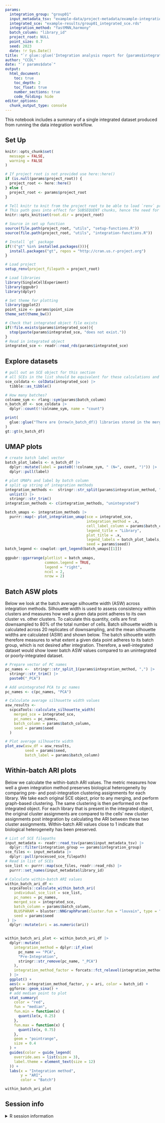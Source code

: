 ```yaml
---
params:
  integration_group: "group01"
  input_metadata_tsv: "example-data/project-metadata/example-integration-library-metadata.tsv"
  integrated_sce: "example-results/group01_integrated_sce.rds"
  integration_method: "fastMNN,harmony"
  batch_column: "library_id"
  project_root: NULL
  point_size: 0.7
  seed: 2023
  date: !r Sys.Date()
title: "`r glue::glue('Integration analysis report for {params$integration_group}')`"
author: "CCDL"
date: "`r params$date`"
output: 
  html_document:
    toc: true
    toc_depth: 2
    toc_float: true
    number_sections: true
    code_folding: hide
editor_options: 
  chunk_output_type: console
---
```


This notebook includes a summary of a single integrated dataset produced from running the data integration workflow.

## Set Up

```r
knitr::opts_chunk$set(
  message = FALSE,
  warning = FALSE
)

# If project root is not provided use here::here() 
if (is.null(params$project_root)) {
  project_root <- here::here()
} else {
  project_root <- params$project_root
} 

# Tell knitr to knit from the project root to be able to load `renv` properly
# This path goes into effect for SUBSEQUENT chunks, hence the need for 2 chunks
knitr::opts_knit$set(root.dir = project_root)

# Source in set up function
source(file.path(project_root, "utils", "setup-functions.R"))
source(file.path(project_root, "utils", "integration-functions.R"))

# Install `gt` package
if(!("gt" %in% installed.packages())){
  install.packages("gt", repos = "http://cran.us.r-project.org")
}
```

```r
# Load project
setup_renv(project_filepath = project_root)
```

```r
# Load libraries
library(SingleCellExperiment)
library(ggpubr)
library(dplyr)

# Set theme for plotting
library(ggplot2)
point_size <- params$point_size
theme_set(theme_bw())

# Check that integrated object file exists
if(!file.exists(params$integrated_sce)){
  stop(paste(params$integrated_sce, "does not exist."))
}
# Read in integrated object
integrated_sce <- readr::read_rds(params$integrated_sce)
```

## Explore datasets

```r
# pull out an SCE object for this section
# all SCEs in the list should be equivalent for these calculations and plots
sce_coldata <- colData(integrated_sce) |> 
  tibble::as_tibble()

# How many batches?
colname_sym <- rlang::sym(params$batch_column)
n_batch_df <- sce_coldata |>
  dplyr::count(!!colname_sym, name = "count")

print(
  glue::glue("There are {nrow(n_batch_df)} libraries stored in the merged and integrated dataset, with the following number of cells:")
)
gt::gt(n_batch_df)
```

## UMAP plots

```r
# create batch label vector
batch_plot_labels <- n_batch_df |>
  dplyr::mutate(label = paste0(!!colname_sym, " (N=", count, ")")) |>
  dplyr::pull(label)
```


```r
# plot UMAPs and label by batch column
# split up string of integration methods
integration_methods <-  stringr::str_split(params$integration_method, ",") |>
  unlist() |>
  stringr::str_trim()
integration_methods <- c(integration_methods, "unintegrated")

batch_umaps <- integration_methods |>
  purrr::map(~ plot_integration_umap(sce = integrated_sce,
                                     integration_method = .x,
                                     cell_label_column = params$batch_column,
                                     legend_title = "Library",
                                     plot_title = .x,
                                     legend_labels = batch_plot_labels,
                                     seed = params$seed))
batch_legend <- cowplot::get_legend(batch_umaps[[1]])
  
ggpubr::ggarrange(plotlist = batch_umaps,
                  common.legend = TRUE, 
                  legend = "right",
                  ncol = 2, 
                  nrow = 2) 
```

## Batch ASW plots

Below we look at the batch average silhouette width (ASW) across integration methods.
Silhouette width is used to assess consistency within clusters and measures how well a given data point adheres to its own cluster vs. other clusters.
To calculate this quantity, cells are first downsampled to 80% of the total number of cells.
Batch silhouette width is calculated across 20 replicates of downsampling, and the mean silhouette widths are calculated (ASW) and shown below.
The batch silhouette width therefore measures to what extent a given data point adheres to its batch group, which is not desired after integration.
Therefore, a well-integrated dataset would show lower batch ASW values compared to an unintegrated or poorly-integrated dataset.

```r
# Prepare vector of PC names
pc_names <-  stringr::str_split_1(params$integration_method, ",") |>
  stringr::str_trim() |>
  paste0("_PCA")

# Add unintegrated PCA to pc names
pc_names <- c(pc_names, "PCA")

# Calculate average silhouette width values
asw_results <-
  scpcaTools::calculate_silhouette_width(
    merged_sce = integrated_sce,
    pc_names = pc_names,
    batch_column = params$batch_column,
    seed = params$seed
  )

# Plot average silhouette width
plot_asw(asw_df = asw_results,
         seed = params$seed,
         batch_label = params$batch_column)
```

## Within-batch ARI plots

Below we calculate the within-batch ARI values.
The metric measures how well a given integration method preserves biological heterogeneity by comparing pre- and post-integration clustering assignments for each library.
We take each original SCE object, prior to any merging, and perform graph-based clustering.
The same clustering is then performed on the integrated object.
For each library that is present in the integrated object, the original cluster assignments are compared to the cells’ new cluster assignments post integration by calculating the ARI between these two cluster assignments.
Within-batch ARI values close to 1 indicate that biological heterogeneity has been preserved.

```r
# List of SCE filepaths
input_metadata <- readr::read_tsv(params$input_metadata_tsv) |> 
  dplyr::filter(integration_group == params$integration_group)
sce_files <- input_metadata |>
  dplyr::pull(processed_sce_filepath)
# Read in list of SCEs
sce_list <- purrr::map(sce_files, readr::read_rds) |>
  purrr::set_names(input_metadata$library_id)

# Calculate within-batch ARI values
within_batch_ari_df <-
  scpcaTools::calculate_within_batch_ari(
    individual_sce_list = sce_list,
    pc_names = pc_names,
    merged_sce = integrated_sce,
    batch_column = params$batch_column,
    BLUSPARAM = bluster::NNGraphParam(cluster.fun = "louvain", type = "jaccard"),
    seed = params$seed
 ) |>
  dplyr::mutate(ari = as.numeric(ari))
                                                  
```

```r
within_batch_ari_plot <- within_batch_ari_df |>
  dplyr::mutate(
    integration_method = dplyr::if_else(
      pc_name == "PCA",
      "Pre-Integration",
      stringr::str_remove(pc_name, "_PCA")
    ),
    integration_method_factor = forcats::fct_relevel(integration_method, "Pre-Integration")
  ) |>
  ggplot() +
  aes(x = integration_method_factor, y = ari, color = batch_id) +
  ggforce::geom_sina() +
  # add median point to plot
  stat_summary(
    color = "red",
    fun = "median",
    fun.min = function(x) {
      quantile(x, 0.25)
    },
    fun.max = function(x) {
      quantile(x, 0.75)
    },
    geom = "pointrange",
    size = 0.4
  ) +
  guides(color = guide_legend(
    override.aes = list(size = 3),
    label.theme = element_text(size = 12)
  )) +
  labs(x = "Integration method",
       y = "ARI",
       color = "Batch")

within_batch_ari_plot
```

## Session info
<details>
<summary>R session information</summary>
```r
sessionInfo()
```
